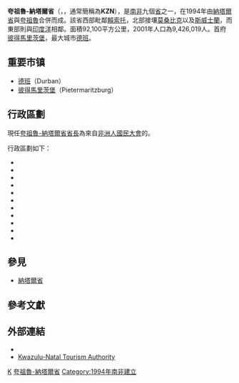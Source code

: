 {{noteTA
| G1 = Country
| 1=zh-hans:非洲人国民大会;zh-hk:非洲人國民大會;zh-tw:非洲民族議會
|2=zh:彼得馬里茨堡; zh-cn:彼得马里茨堡; zh-tw:皮特馬利茲堡
}}

{{Infobox settlement
<!-- See Template:Infobox settlement for additional fields and descriptions -->
| name                            = 夸祖鲁-纳塔尔省
| native_name                     = KwaZulu-Natal
| settlement_type                 = {{SAF}}[[南非行政區劃|省份]]
<!-- images, nickname, motto --->
| image_flag                      = 
| image_shield                    = 
| motto                           = 
<!-- maps and coordinates ------>
| image_map                       = KwaZulu-Natal in South Africa.svg
| mapsize                         = 
| map_alt                         = Map showing the location of KwaZulu-Natal in the south-eastern part of South Africa
| map_caption                     = 夸祖鲁-纳塔尔省在南非的位置
<!-- location ------------------>
| subdivision_type                = [[国家|国家]]
| subdivision_name                = {{RSA}}
<!-- established --------------->
| established_title               = [[纳塔利亚共和国|纳塔利亚共和国]]
| established_date                = 1839年10月12日
| established_title1              = {{le|納塔爾殖民地|Colony of Natal}}
| established_date1               = 1843年5月4日
| established_title2              = [[纳塔尔省|纳塔尔省]]
| established_date2               = 1910年5月31日
| established_title3              = 当前省份成立
| established_date3               = 1994年4月27日
<!-- seat, smaller parts ------->
| seat_type                       = 省府
| seat                            = [[彼得马里茨堡|彼得马里茨堡]]
| seat1_type                      = 最大城市
| seat1                           = [[德班|德班]]
| parts_type                      = [[南非自治市列表|区]]
| p1                              = {{le|德班大都会自治市|eThekwini Metropolitan Municipality|德班}}
| p2                              = {{le|乌古区自治市|Ugu District Municipality|乌古}}
| p3                              = {{le|乌姆古恩古恩德洛武区自治市|uMgungundlovu District Municipality|乌姆古恩古恩德洛武}}
| p4                              = {{le|乌图凯拉区自治市|uThukela District Municipality|乌图凯拉}}
| p5                              = {{le|乌姆齐恩亚迪区自治市|uMzinyathi District Municipality|乌姆齐恩亚迪}}
| p6                              = {{le|阿玛祖巴区自治市|Amajuba District Municipality|阿玛祖巴}}
| p7                              = {{le|祖鲁兰区自治市|Zululand District Municipality|祖鲁兰}}
| p8                              = {{le|乌姆克哈恩亚库德区自治市|uMkhanyakude District Municipality|乌姆克哈恩亚库德}}
| p9                              = {{le|塞奇瓦约国王区自治市|uThungulu District Municipality|塞奇瓦约国王}}
| p10                             = {{le|伊莱姆贝区自治市|iLembe District Municipality|伊莱姆贝}}
| p11                             = {{le|哈里·格瓦拉区自治市|Harry Gwala District Municipality|哈里·格瓦拉}}
| government_footnotes            = <ref>{{cite web |title=KZN Premier Zweli Mkhize resigns |url=http://mg.co.za/article/2013-08-22-kzn-premier-mkhize-resigns |publisher=Mail & Guardian |accessdate=12 September 2013 |archive-date=2019-10-07 |archive-url=https://web.archive.org/web/20191007191803/https://mg.co.za/article/2013-08-22-kzn-premier-mkhize-resigns |dead-url=no }}</ref>
<!-- government type, leaders -->
| government_type                 = [[议会制|议会制]]
| leader_party                    = [[非洲人国民大会|非国大]]
| leader_title                    = [[夸祖鲁-纳塔尔省省长|省长]]
| leader_name                     = {{le|西赫莱·齐卡拉拉|Sihle Zikalala}}
| leader_title1                   = 议会
| leader_name1                    = {{le|夸祖鲁-纳塔尔省议会|KwaZulu-Natal Legislature}}
<!-- area ---------------------->
| area_footnotes                  = <ref name="cib2011">{{cite book |title=Census 2011: Census in brief |url=http://www.statssa.gov.za/census/census_2011/census_products/Census_2011_Census_in_brief.pdf |publisher=Statistics South Africa |location=Pretoria |year=2012 |isbn=9780621413885 |access-date=2019-10-07 |archive-date=2015-05-13 |archive-url=https://web.archive.org/web/20150513171240/http://www.statssa.gov.za/census/census_2011/census_products/Census_2011_Census_in_brief.pdf |dead-url=no }}</ref>{{rp|9}}
| area_total_km2                  = 94361
| area_rank                       = {{le|南非各省面積列表|List of South African provinces by area|南非第7位}}
<!-- elevation ----------------->
| elevation_max_footnotes         = 
| elevation_min_footnotes         = <!---Use  tags for references--->
| elevation_max_m                 = 3451
| elevation_min_m                 = 0
<!-- population ---------------->
| population_footnotes            = <ref name="cib2011" />{{rp|18}}<ref>{{cite report |title=Mid-year population estimates, 2018 |publisher=Statistics South Africa |date=31 July 2018 |page=3 |url=http://www.statssa.gov.za/publications/P0302/P03022018.pdf |accessdate=29 July 2018 |archive-date=2019-09-29 |archive-url=https://web.archive.org/web/20190929215203/http://www.statssa.gov.za/publications/P0302/P03022018.pdf |dead-url=no }}</ref>
| population_total                = 10267300
| population_as_of                = 2011
| population_density_km2          = auto
| population_est                  = 11384700
| pop_est_as_of                   = 2018
| population_rank                 = {{le|南非各省人口列表|List of South African provinces by population|南非第2位}}
| population_density_rank         = {{le|南非各省人口密度列表|List of South African provinces by population density|南非第2位}}
| population_demonym              = 
| population_note                 = 
<!-- demographics (section 1) -->
| demographics_type1              = 族群
| demographics1_footnotes         = <ref name="cib2011" />{{rp|21}}
| demographics1_title1            = [[黑人|黑人]]
| demographics1_info1             = 86.8%
| demographics1_title2            = [[印度裔南非人|印度裔]]/{{le|亞裔南非人|Asian South Africans|亞裔}}
| demographics1_info2             = 7.4%
| demographics1_title3            = [[南非白人|白人]]
| demographics1_info3             = 4.2%
| demographics1_title4            = [[有色人|有色人]]
| demographics1_info4             = 1.4%
| demographics1_title5            = 其他
| demographics1_info5             = 0.3%
<!-- demographics (section 2) -->
| demographics_type2              = 语言
| demographics2_footnotes         = <ref name="cib2011" />{{rp|25}}
| demographics2_title1            = [[祖鲁语|祖鲁语]]
| demographics2_info1             = 77.8%
| demographics2_title2            = [[南非英语|英语]]
| demographics2_info2             = 13.2%
| demographics2_title3            = [[科萨语|科萨语]]
| demographics2_info3             = 3.4%
<!-- time zone(s) -------------->
| timezone1                       = [[南非标准时间|南非标准时间]]
| utc_offset1                     = +2
<!-- postal codes, area code --->
| iso_code                        = ZA-NL
| blank_name_sec1                 = [[人类发展指数|HDI]]（2017）
| blank_info_sec1                 = 0.668<ref name="GlobalDataLab">{{Cite web|url=https://hdi.globaldatalab.org/areadata/shdi/|title=Sub-national HDI - Area Database - Global Data Lab|website=hdi.globaldatalab.org|language=en|access-date=2018-09-13|archive-date=2018-09-23|archive-url=https://web.archive.org/web/20180923120638/https://hdi.globaldatalab.org/areadata/shdi/|dead-url=no}}</ref><br/>{{color|#fc0|中}} · [[南非各省人类发展指数列表|南非第8位]]
| website                         = {{URL|http://www.kwazulunatal.gov.za/}}
| footnotes                       = 
}}

'''夸祖魯-納塔爾省'''（{{lang-af|KwaZulu-Natal}}，{{lang-en|KwaZulu-Natal}}，通常簡稱為'''KZN'''），是[[南非|南非]]九個[[南非行政區劃|省]]之一，在1994年由[[納塔爾省|納塔爾省]]與[[夸祖魯|夸祖魯]]合併而成。該省西部毗鄰[[賴索托|賴索托]]，北部接壤[[莫桑比克|莫桑比克]]以及[[斯威士蘭|斯威士蘭]]，而東部則與[[印度洋|印度洋]]相鄰。面積92,100平方公里，2001年人口為9,426,019人。首府[[彼得馬里茨堡|彼得馬里茨堡]]，最大城市[[德班|德班]]。

== 重要市镇 ==
* [[德班|德班]]（Durban）
* [[彼得馬里茨堡|彼得馬里茨堡]]（Pietermaritzburg）

== 行政區劃 ==
現任[[夸祖魯-納塔爾省省長|夸祖魯-納塔爾省省長]]為來自[[非洲人國民大會|非洲人國民大會]]的{{le|西赫萊·齊卡拉拉|Sihle Zikalala}}。

行政區劃如下：
* {{le|德班大都会自治市|eThekwini Metropolitan Municipality}}
* {{le|乌古区自治市|Ugu District Municipality}}
* {{le|乌姆古恩古恩德洛武区自治市|uMgungundlovu District Municipality}}
* {{le|乌图凯拉区自治市|uThukela District Municipality}}
* {{le|乌姆齐恩亚迪区自治市|uMzinyathi District Municipality}}
* {{le|阿玛祖巴区自治市|Amajuba District Municipality}}
* {{le|祖鲁兰区自治市|Zululand District Municipality}}
* {{le|乌姆克哈恩亚库德区自治市|uMkhanyakude District Municipality}}
* {{le|塞奇瓦约国王区自治市|uThungulu District Municipality}}
* {{le|伊莱姆贝区自治市|iLembe District Municipality}}
* {{le|哈里·格瓦拉区自治市|Harry Gwala District Municipality}}

== 參見 ==
* [[納塔爾省|納塔爾省]]

== 參考文獻 ==
{{Reflist}}

== 外部連結 ==
{{wikivoyage|夸祖魯-納塔爾省}}
* {{official website|http://www.kznonline.gov.za/}}
* [http://www.zulu.org.za/ Kwazulu-Natal Tourism Authority]{{Wayback|url=http://www.zulu.org.za/ |date=20190403000201 }}

{{南非行政区划}}

{{coord|29|S|31|E|region:ZA_type:adm1st_dim:550km|display=title}}

{{Authority control}}
{{DEFAULTSORT:Kwazulu-Natal}}

[[Category:南非省份|K]]
[[Category:夸祖魯-納塔爾省|]]
[[Category:1994年南非建立|Category:1994年南非建立]]